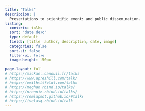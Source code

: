```yaml
---
title: "Talks"
description: |
  Presentations to scientific events and public dissemination.
listing:
  contents: talks
  sort: "date desc"
  type: default
  fields: [title, author, description, date, image]
  categories: false
  sort-ui: false
  filter-ui: false
  image-height: 150px
  
page-layout: full
# https://mickael.canouil.fr/talks
# https://www.apreshill.com/talk/
# https://emilhvitfeldt.com/talks
# https://meghan.rbind.io/talks/
# https://nrennie.rbind.io/talks/
# https://remlapmot.github.io/#talks
# https://ivelasq.rbind.io/talk
---
```


